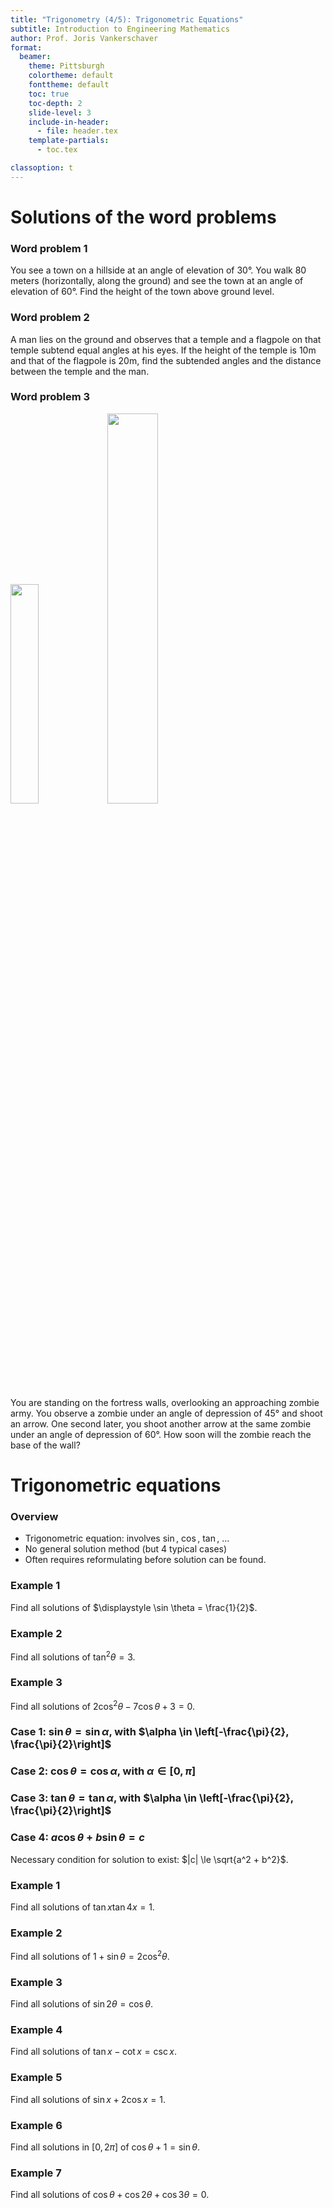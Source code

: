 ```yaml
---
title: "Trigonometry (4/5): Trigonometric Equations"
subtitle: Introduction to Engineering Mathematics
author: Prof. Joris Vankerschaver
format:
  beamer:
    theme: Pittsburgh
    colortheme: default
    fonttheme: default
    toc: true
    toc-depth: 2
    slide-level: 3
    include-in-header:
      - file: header.tex
    template-partials:
      - toc.tex

classoption: t
---
```



# Solutions of the word problems

### Word problem 1 {.smaller}

You see a town on a hillside at an angle of elevation of 30°. You walk 80 meters (horizontally, along the ground) and see the town at an angle of elevation of 60°. Find the height of the town above ground level.

###

### Word problem 2 {.smaller}

A man lies on the ground and observes that a temple and a flagpole on that temple subtend equal angles at his eyes. If the height of the temple is 10m and that of the flagpole is 20m, find the subtended angles and the distance between the temple and the man.

###

### Word problem 3 {.smaller}

![](./images/01-trigonometry/crown-prince.png){width="30%"}
![](./images/01-trigonometry/ashin-cropped.png){width="40%"}

You are standing on the fortress walls, overlooking an approaching zombie army. You observe a zombie under an angle of depression of 45° and shoot an arrow. One second later, you shoot another arrow at the same zombie under an angle of depression of 60°. How soon will the zombie reach the base of the wall?

###

# Trigonometric equations

### Overview

- Trigonometric equation: involves $\sin$, $\cos$, $\tan$, ...
- No general solution method (but 4 typical cases)
- Often requires reformulating before solution can be found.

### Example 1

Find all solutions of $\displaystyle \sin \theta = \frac{1}{2}$.

### Example 2

Find all solutions of $\displaystyle \tan^2 \theta = 3$.

### Example 3

Find all solutions of $2 \cos^2\theta - 7 \cos \theta + 3 = 0$.

### Case 1: $\sin \theta = \sin \alpha$, with $\alpha \in \left[-\frac{\pi}{2}, \frac{\pi}{2}\right]$

\begin{empheq}[box=\fbox]{equation*}
    \theta = (-1)^k \alpha + k\pi, \quad k \in \mathbb{Z}
\end{empheq}

###

### Case 2: $\cos \theta = \cos \alpha$, with $\alpha \in [0, \pi]$

\begin{empheq}[box=\fbox]{equation*}
    \theta = \pm \alpha + 2k\pi, \quad k \in \mathbb{Z}
\end{empheq}

###

### Case 3: $\tan \theta = \tan \alpha$, with $\alpha \in \left[-\frac{\pi}{2}, \frac{\pi}{2}\right]$

\begin{empheq}[box=\fbox]{equation*}
    \theta = \alpha + k\pi, \quad k \in \mathbb{Z}
\end{empheq}

###

### Case 4: $a \cos \theta + b \sin \theta = c$

Necessary condition for solution to exist: $|c| \le \sqrt{a^2 + b^2}$.

\begin{empheq}[box=\fbox]{equation*}
    \theta = \alpha \pm \beta + 2k\pi, \quad k \in \mathbb{Z}
\end{empheq}

###

### Example 1

Find all solutions of $\tan x \tan 4x = 1$.

### Example 2

Find all solutions of $1 + \sin \theta = 2 \cos^2 \theta$.

### Example 3

Find all solutions of $\sin 2\theta = \cos \theta$.

### Example 4

Find all solutions of $\tan x - \cot x = \csc x$.

### Example 5

Find all solutions of $\sin x + 2 \cos x = 1$.

### Example 6

Find all solutions in $[0, 2\pi]$ of $\cos \theta + 1 = \sin \theta$.

### Example 7

Find all solutions of $\cos \theta + \cos 2 \theta + \cos 3 \theta = 0$.

